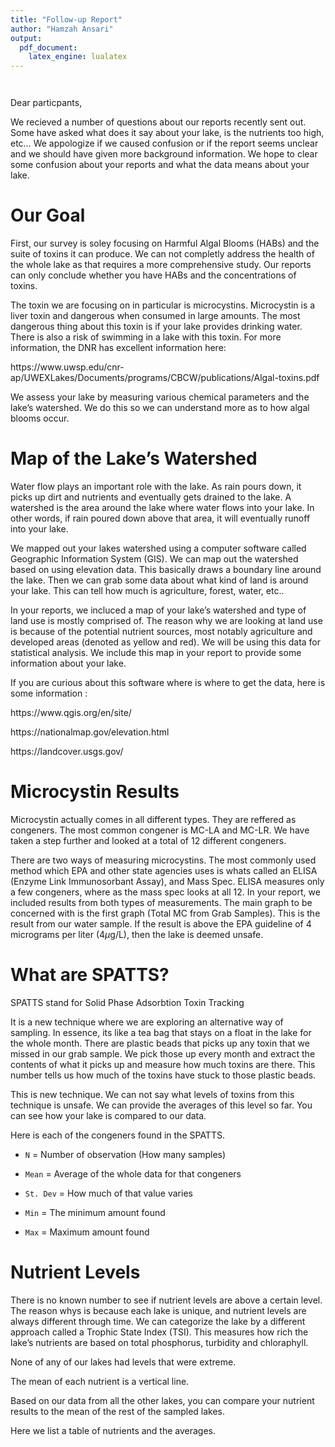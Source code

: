 ```yaml
---
title: "Follow-up Report"
author: "Hamzah Ansari"
output: 
  pdf_document: 
    latex_engine: lualatex
---
```


```r

```

```r

```

Dear particpants,

We recieved a number of questions about our reports recently sent out. Some have asked what does it say about your lake, is the nutrients too high, etc... We appologize if we caused confusion or if the report seems unclear and we should have given more background information. We hope to clear some confusion about your reports and what the data means about your lake. 

# Our Goal

First, our survey is soley focusing on Harmful Algal Blooms (HABs) and the suite of toxins it can produce. We can not completly address the health of the whole lake as that requires a more comprehensive study. Our reports can only conclude whether you have HABs and the concentrations of toxins. 

The toxin we are focusing on in particular is microcystins. Microcystin is a liver toxin and dangerous when consumed in large amounts. The most dangerous thing about this toxin is if your lake provides drinking water. There is also a risk of swimming in a lake with this toxin. For more information, the DNR has excellent information here:

https://www.uwsp.edu/cnr-ap/UWEXLakes/Documents/programs/CBCW/publications/Algal-toxins.pdf 


We assess your lake by measuring various chemical parameters and the lake's watershed. We do this so we can understand more as to how algal blooms occur.

# Map of the Lake's Watershed

Water flow plays an important role with the lake. As rain pours down, it picks up dirt and nutrients and eventually gets drained to the lake. A watershed is the area around the lake where water flows into your lake. In other words, if rain poured down above that area, it will eventually runoff into your lake. 

We mapped out your lakes watershed using a computer software called Geographic Information System (GIS). We can map out the watershed based on using elevation data. This basically draws a boundary line around the lake. Then we can grab some data about what kind of land is around your lake. This can tell how much is agriculture, forest, water, etc.. 


In your reports, we incluced a map of your lake's watershed and type of land use is mostly comprised of. The reason why we are looking at land use is because of the potential nutrient sources, most notably agriculture and developed areas (denoted as yellow and red). We will be using this data for statistical analysis. We include this map in your report to provide some information about your lake. 

If you are curious about this software where is where to get the data, here is some information
:

https://www.qgis.org/en/site/

https://nationalmap.gov/elevation.html

https://landcover.usgs.gov/

# Microcystin Results

Microcystin actually comes in all different types. They are reffered as congeners. The most common congener is MC-LA and MC-LR. We have taken a step further and looked at a total of 12 different congeners.

There are two ways of measuring microcystins. The most commonly used method which EPA and other state agencies uses is whats called an ELISA (Enzyme Link Immunosorbant Assay), and Mass Spec. ELISA measures only a few congeners, where as the mass spec looks at all 12. In your report, we included results from both types of measurements. The main graph to be concerned with is the first graph (Total MC from Grab Samples). This is the result from our water sample. If the result is above the EPA guideline of 4 micrograms per liter (4$\mu$g/L), then the lake is deemed unsafe.


# What are SPATTS?

SPATTS stand for Solid Phase Adsorbtion Toxin Tracking

It is a new technique where we are exploring an alternative way of sampling. In essence, its like a tea bag that stays on a float in the lake for the whole month. There are plastic beads that picks up any toxin that we missed in our grab sample. We pick those up every month and extract the contents of what it picks up and measure how much toxins are there. This number tells us how much of the toxins have stuck to those plastic beads. 

This is new technique. We can not say what levels of toxins from this technique is unsafe. We can provide the averages of this level so far. You can see how your lake is compared to our data.  





Here is each of the congeners found in the SPATTS.

* `N` = Number of observation (How many samples)

* `Mean` = Average of the whole data for that congeners

* `St. Dev` = How much of that value varies

* `Min` = The minimum amount found
 
* `Max` = Maximum amount found


# Nutrient Levels


There is no known number to see if nutrient levels are above a certain level. The reason whys is because each lake is unique, and nutrient levels are always different through time.  We can categorize the lake by a different approach called a Trophic State Index (TSI). This measures how rich the lake's nutrients are based on total phosphorus, turbidity and chloraphyll. 

None of any of our lakes had levels that were extreme. 



The mean of each nutrient is a vertical line. 

Based on our data from all the other lakes, you can compare your nutrient results to the mean of the rest of the sampled lakes.

Here we list a table of nutrients and the averages. 



\newpage








